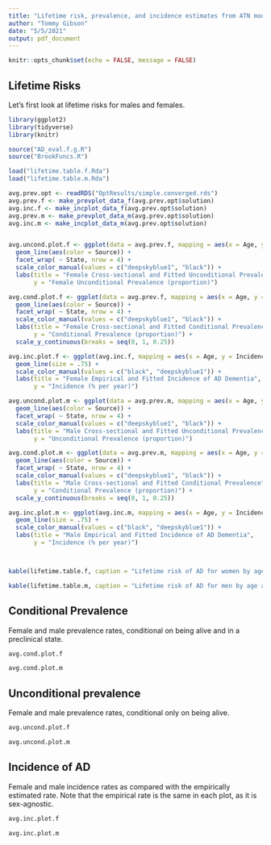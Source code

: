```yaml
---
title: "Lifetime risk, prevalence, and incidence estimates from ATN model after optimzation"
author: "Tommy Gibson"
date: "5/5/2021"
output: pdf_document
---
```


```r
knitr::opts_chunk$set(echo = FALSE, message = FALSE)
```

## Lifetime Risks

Let's first look at lifetime risks for males and females. 

```r

library(ggplot2)
library(tidyverse)
library(knitr)

source("AD_eval.f.g.R")
source("BrookFuncs.R")

load("lifetime.table.f.Rda")
load("lifetime.table.m.Rda")

avg.prev.opt <- readRDS("OptResults/simple.converged.rds")
avg.prev.f <- make_prevplot_data_f(avg.prev.opt$solution)
avg.inc.f <- make_incplot_data_f(avg.prev.opt$solution)
avg.prev.m <- make_prevplot_data_m(avg.prev.opt$solution)
avg.inc.m <- make_incplot_data_m(avg.prev.opt$solution)


avg.uncond.plot.f <- ggplot(data = avg.prev.f, mapping = aes(x = Age, y = Prevalence_uncond)) + 
  geom_line(aes(color = Source)) + 
  facet_wrap( ~ State, nrow = 4) +
  scale_color_manual(values = c("deepskyblue1", "black")) +
  labs(title = "Female Cross-sectional and Fitted Unconditional Prevalence",
       y = "Female Unconditional Prevalence (proportion)")

avg.cond.plot.f <- ggplot(data = avg.prev.f, mapping = aes(x = Age, y = Prevalence_cond)) +
  geom_line(aes(color = Source)) + 
  facet_wrap( ~ State, nrow = 4) +
  scale_color_manual(values = c("deepskyblue1", "black")) +
  labs(title = "Female Cross-sectional and Fitted Conditional Prevalence",
       y = "Conditional Prevalence (proportion)") +
  scale_y_continuous(breaks = seq(0, 1, 0.25))

avg.inc.plot.f <- ggplot(avg.inc.f, mapping = aes(x = Age, y = Incidence, color = Source)) +
  geom_line(size = .75) +
  scale_color_manual(values = c("black", "deepskyblue1")) +
  labs(title = "Female Empirical and Fitted Incidence of AD Dementia",
       y = "Incidence (% per year)")

avg.uncond.plot.m <- ggplot(data = avg.prev.m, mapping = aes(x = Age, y = Prevalence_uncond)) + 
  geom_line(aes(color = Source)) + 
  facet_wrap( ~ State, nrow = 4) +
  scale_color_manual(values = c("deepskyblue1", "black")) +
  labs(title = "Male Cross-sectional and Fitted Unconditional Prevalence",
       y = "Unconditional Prevalence (proportion)")

avg.cond.plot.m <- ggplot(data = avg.prev.m, mapping = aes(x = Age, y = Prevalence_cond)) +
  geom_line(aes(color = Source)) + 
  facet_wrap( ~ State, nrow = 4) +
  scale_color_manual(values = c("deepskyblue1", "black")) +
  labs(title = "Male Cross-sectional and Fitted Conditional Prevalence",
       y = "Conditional Prevalence (proportion)") +
  scale_y_continuous(breaks = seq(0, 1, 0.25))

avg.inc.plot.m <- ggplot(avg.inc.m, mapping = aes(x = Age, y = Incidence, color = Source)) +
  geom_line(size = .75) +
  scale_color_manual(values = c("black", "deepskyblue1")) +
  labs(title = "Male Empirical and Fitted Incidence of AD Dementia",
       y = "Incidence (% per year)")




```


```r


kable(lifetime.table.f, caption = "Lifetime risk of AD for women by age and disease state")

```


```r

kable(lifetime.table.m, caption = "Lifetime risk of AD for men by age and disease state")

```

\newpage 

## Conditional Prevalence

Female and male prevalence rates, conditional on being alive and in a preclinical state. 

```r

avg.cond.plot.f

```

```r

avg.cond.plot.m

```

\newpage

## Unconditional prevalence

Female and male prevalence rates, conditional only on being alive. 

```r

avg.uncond.plot.f

```

```r

avg.uncond.plot.m

```

\newpage

## Incidence of AD

Female and male incidence rates as compared with the empirically estimated rate. Note that the empirical rate is the same in each plot, as it is sex-agnostic. 

```r

avg.inc.plot.f

```

```r

avg.inc.plot.m

```
